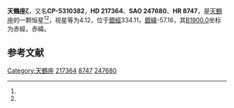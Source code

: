 {{Starbox begin
| name = 天鶴座ζ
}}
{{Starbox observe
| epoch = [[J2000.0|J2000.0]]
| constell = [[天鶴座|天鶴座]]<ref name=SIMBAD>{{cite web
 | url=http://simbad.u-strasbg.fr/simbad/sim-id?Ident=HR+8747
 | title=Pulsating variable Star
 | publisher=Centre de Données astronomiques de Strasbourg
 | work=SIMBAD
 | accessdate=2012-07-13
 | archive-date=2019-08-14
 | archive-url=https://web.archive.org/web/20190814115417/http://simbad.u-strasbg.fr/simbad/sim-id?Ident=HR+8747
 | dead-url=no
 }}</ref><ref name=DATA>{{cite web
 | url=http://vizier.u-strasbg.fr/viz-bin/VizieR-5?-out.add=.&-source=5050&-corr=PK=HR&-out.max=9999&HR=8747
 | title=VizieR Detailed Page
 | accessdate=2012-07-13
 | archive-date=2016-03-05
 | archive-url=https://web.archive.org/web/20160305035310/http://vizier.u-strasbg.fr/viz-bin/VizieR-5?-out.add=.&-source=5050&-corr=PK=HR&-out.max=9999&HR=8747
 | dead-url=no
 }}</ref>
| 星官 = 
| ra = {{RA|23|0|52.8}}<ref name=SIMBAD /><ref name=DATA />
| dec = {{DEC|-52|45|15}}<ref name=SIMBAD /><ref name=DATA />
| appmag_v = 4.12<ref name=SIMBAD /><ref name=DATA />
}}
{{Starbox character
| class = G8-K0III<ref name=SIMBAD /><ref name=DATA />
| b-v = 0.98<ref name=SIMBAD /><ref name=DATA />
| u-b = 0.7<ref name=SIMBAD /><ref name=DATA />
| r-i = 0.53<ref name=SIMBAD /><ref name=DATA />
| variable = 
}}
{{Starbox astrometry
| radial_v = 0.7
| prop_mo_ra = -1
| parallax = 0.039
| p_error = 
}}
{{Starbox catalog
| names =CP-5310382，[[SAO星表|SAO]] 247680，[[HD星表|HD]] 217364，[[HR星表|HR]] 8747}}
{{Starbox reference |Simbad=HR+8747}}
{{Starbox end}}

'''天鶴座ζ'''，又名'''CP-5310382'''，'''HD 217364'''、'''SAO 247680'''、'''HR 8747'''，是[[天鶴座|天鶴座]]的一颗恒星<ref name=SIMBAD /><ref name=DATA />，视星等为4.12，位于[[銀道座標系|銀經]]334.11，[[銀道座標系|銀緯]]-57.16，其[[B1900.0|B1900.0]]坐标为赤經{{RA|22|54|58.6}}，赤緯{{DEC|-53|-57.16|25}}。

== 参考文献 ==
{{reflist}}

{{star-stub}}

{{天鶴座恒星}}
[[Category:天鶴座|Category:天鶴座]]
[[Category:HD和HDE天體|217364]]
[[Category:HR天體|8747]]
[[Category:SAO天體|247680]]